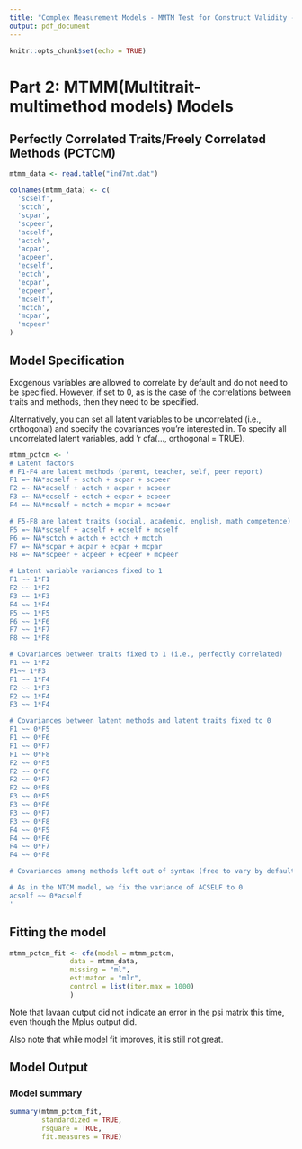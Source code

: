 ```yaml
---
title: "Complex Measurement Models - MMTM Test for Construct Validity - PCTCM"
output: pdf_document
---
```


```r
knitr::opts_chunk$set(echo = TRUE)
```

# Part 2: MTMM(Multitrait-multimethod models) Models

## Perfectly Correlated Traits/Freely Correlated Methods (PCTCM)

```r
mtmm_data <- read.table("ind7mt.dat")
```

```r
colnames(mtmm_data) <- c(
  'scself',
  'sctch',
  'scpar',
  'scpeer',
  'acself',
  'actch',
  'acpar',
  'acpeer',
  'ecself',
  'ectch',
  'ecpar',
  'ecpeer',
  'mcself',
  'mctch',
  'mcpar',
  'mcpeer'
)
```

## Model Specification

Exogenous variables are allowed to correlate by default and do not need to be specified. However, if set to 0, as is the case of the correlations between traits and methods, then they need to be specified. 

Alternatively, you can set all latent variables to be uncorrelated (i.e., orthogonal) and specify the covariances you're interested in. To specify all uncorrelated latent variables, add 'r cfa(..., orthogonal = TRUE).

```r
mtmm_pctcm <- '
# Latent factors
# F1-F4 are latent methods (parent, teacher, self, peer report)
F1 =~ NA*scself + sctch + scpar + scpeer
F2 =~ NA*acself + actch + acpar + acpeer
F3 =~ NA*ecself + ectch + ecpar + ecpeer
F4 =~ NA*mcself + mctch + mcpar + mcpeer

# F5-F8 are latent traits (social, academic, english, math competence)
F5 =~ NA*scself + acself + ecself + mcself
F6 =~ NA*sctch + actch + ectch + mctch 
F7 =~ NA*scpar + acpar + ecpar + mcpar
F8 =~ NA*scpeer + acpeer + ecpeer + mcpeer

# Latent variable variances fixed to 1
F1 ~~ 1*F1
F2 ~~ 1*F2
F3 ~~ 1*F3
F4 ~~ 1*F4
F5 ~~ 1*F5
F6 ~~ 1*F6
F7 ~~ 1*F7
F8 ~~ 1*F8

# Covariances between traits fixed to 1 (i.e., perfectly correlated)
F1 ~~ 1*F2
F1~~ 1*F3
F1 ~~ 1*F4
F2 ~~ 1*F3
F2 ~~ 1*F4
F3 ~~ 1*F4

# Covariances between latent methods and latent traits fixed to 0
F1 ~~ 0*F5
F1 ~~ 0*F6
F1 ~~ 0*F7
F1 ~~ 0*F8
F2 ~~ 0*F5
F2 ~~ 0*F6
F2 ~~ 0*F7
F2 ~~ 0*F8
F3 ~~ 0*F5
F3 ~~ 0*F6
F3 ~~ 0*F7
F3 ~~ 0*F8
F4 ~~ 0*F5
F4 ~~ 0*F6
F4 ~~ 0*F7
F4 ~~ 0*F8

# Covariances among methods left out of syntax (free to vary by default)

# As in the NTCM model, we fix the variance of ACSELF to 0
acself ~~ 0*acself
'
```

## Fitting the model

```r

mtmm_pctcm_fit <- cfa(model = mtmm_pctcm,
               data = mtmm_data,
               missing = "ml",
               estimator = "mlr",
               control = list(iter.max = 1000)
               )

```

Note that lavaan output did not indicate an error in the psi matrix this time, even though the Mplus output did. 

Also note that while model fit improves, it is still not great.

## Model Output 

### Model summary

```r
summary(mtmm_pctcm_fit, 
        standardized = TRUE, 
        rsquare = TRUE,
        fit.measures = TRUE)
```
